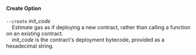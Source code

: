 #### Create Option

`--create` _init_code_  
&nbsp;&nbsp;&nbsp;&nbsp;Estimate gas as if deploying a new contract, rather than calling a function on an existing contract.  
&nbsp;&nbsp;&nbsp;&nbsp;_init_code_ is the contract's deployment bytecode, provided as a hexadecimal string.
